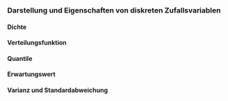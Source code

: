 ### Darstellung und Eigenschaften von diskreten Zufallsvariablen
#### Dichte
#### Verteilungsfunktion
#### Quantile
#### Erwartungswert
#### Varianz und Standardabweichung
